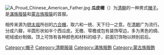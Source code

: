 [[File:A_Proud_Chinese_American_Father.jpg|thumb]]
'''瓜皮帽'''（{{lang-mn|Тоорцог}}）为[[清朝|清朝]]的一种男式[[帽子|帽子]]。是[[滿族服裝|滿族服裝]]和[[蒙古族服裝|蒙古族服裝]]的首服。

相传来源为[[明太祖|明太祖]]所创的[[六合一統帽|六合帽]]，取六和一统、天下归一之意。在[[清朝|清朝]]广为流行。分成六瓣，半圆形状如半个西瓜皮。无檐、窄檐或包有装饰窄边，多为黑色的绸、呢绒或纱制做。顶上可饰有各种颜色和材料的结子，前面钉饰物以辨别前后。

{{Clothes-stub}}

[[Category:帽子|Category:帽子]]
[[Category:清朝服装|Category:清朝服装]]
[[Category:滿族服飾|Category:滿族服飾]]
[[Category:蒙古族服飾|Category:蒙古族服飾]]